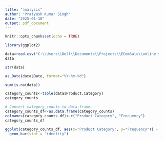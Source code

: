 ```yaml
---
title: "analysis"
author: "Pratyush Kumar Singh"
date: "2025-01-10"
output: pdf_document
---
```


```r
knitr::opts_chunk$set(echo = TRUE)
```

```r
library(ggplot2)
```


```r
data=read.csv("C:\\Users\\Dell\\Documents\\Projects\\EComSale\\online sale data.csv")
data
```

```r
str(data)
```

```r
as.Date(data$Date, format="%Y-%m-%d")
```

```r
sum(is.na(data))
```

```r
category_counts<-table(data$Product.Category)
category_counts
```

```r
# Convert category_counts to data-frame.
category_counts_df<-as.data.frame(category_counts)
colnames(category_counts_df)<-c("Product Category", "Frequency")
category_counts_df
```

```r
ggplot(category_counts_df, aes(x="Product Category", y="Frequency")) + 
  geom_bar(stat = "identity")
```

